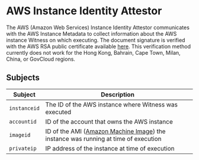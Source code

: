 
# AWS Instance Identity Attestor

The AWS (Amazon Web Services) Instance Identity Attestor communicates with the AWS Instance Metadata to collect
information about the AWS instance Witness on which executing. The document signature is
verified with the AWS RSA public certificate available [here](https://docs.aws.amazon.com/AWSEC2/latest/UserGuide/verify-signature.html).
This verification method currently does not work for the Hong Kong, Bahrain, Cape Town, Milan, China, or
GovCloud regions.

## Subjects

| Subject | Description |
| ------- | ----------- |
| `instanceid` | The ID of the AWS instance where Witness was executed |
| `accountid` | ID of the account that owns the AWS instance |
| `imageid` | ID of the AMI ([Amazon Machine Image](https://docs.aws.amazon.com/AWSEC2/latest/UserGuide/AMIs.html)) the instance was running at time of execution |
| `privateip` | IP address of the instance at time of execution |

<JSONRenderer url="https://raw.githubusercontent.com/chaosinthecrd/go-witness/attestor-json-schema/schemagen/aws.json" />

